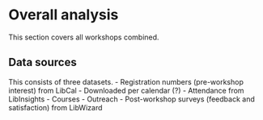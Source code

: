 # Overall analysis

This section covers all workshops combined.

## Data sources
This consists of three datasets.
- Registration numbers (pre-workshop interest) from LibCal
  - Downloaded per calendar (?)
- Attendance from LibInsights
  - Courses 
  - Outreach
- Post-workshop surveys (feedback and satisfaction) from LibWizard
